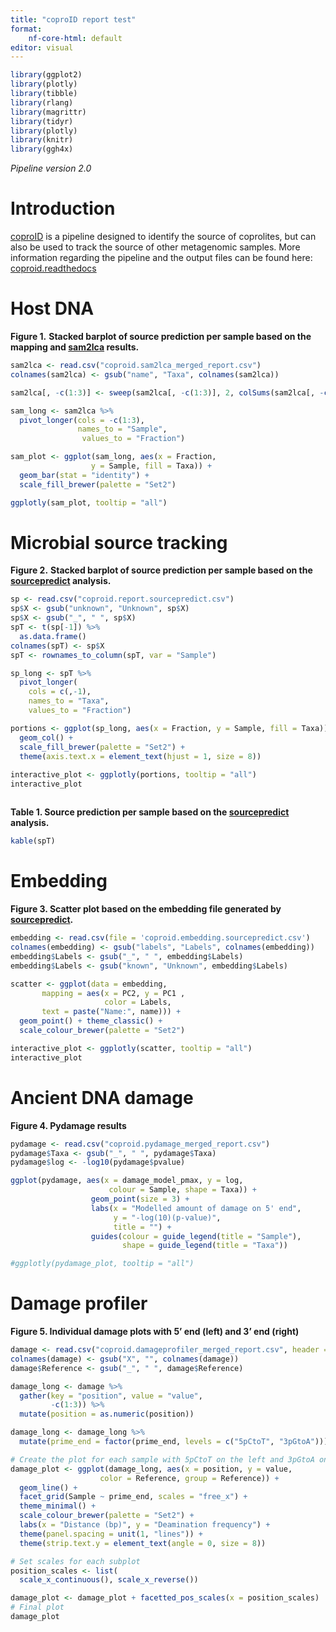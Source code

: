 ---
title: "coproID report test"
format: 
    nf-core-html: default
editor: visual
---


```{r echo = FALSE, message = FALSE, warning = FALSE}
library(ggplot2)
library(plotly)
library(tibble)
library(rlang)
library(magrittr)
library(tidyr)
library(plotly)
library(knitr)
library(ggh4x)
```

_Pipeline version 2.0_

# Introduction

[coproID](https://github.com/nf-core/coproID) is a pipeline designed to identify the source of coprolites, but can also be used to track the source of other metagenomic samples. More information regarding the pipeline and the output files can be found here: [coproid.readthedocs](https://coproid.readthedocs.io/en/latest/output.html)

# Host DNA

**Figure 1.** **Stacked barplot of source prediction per sample based on the mapping and [sam2lca](https://sam2lca.readthedocs.io/en/latest/) results.**

```{r echo = FALSE, message = FALSE, warning = FALSE}

sam2lca <- read.csv("coproid.sam2lca_merged_report.csv")
colnames(sam2lca) <- gsub("name", "Taxa", colnames(sam2lca))

sam2lca[, -c(1:3)] <- sweep(sam2lca[, -c(1:3)], 2, colSums(sam2lca[, -c(1:3)]), FUN = "/")

sam_long <- sam2lca %>%
  pivot_longer(cols = -c(1:3),
               names_to = "Sample",
                values_to = "Fraction")

sam_plot <- ggplot(sam_long, aes(x = Fraction,
                  y = Sample, fill = Taxa)) +
  geom_bar(stat = "identity") +
  scale_fill_brewer(palette = "Set2")

ggplotly(sam_plot, tooltip = "all") 
```

# Microbial source tracking

**Figure 2.** **Stacked barplot of source prediction per sample based on the [sourcepredict](https://sourcepredict.readthedocs.io/en/latest/usage.html) analysis.**

```{r echo = FALSE, message = FALSE, warning = FALSE}

sp <- read.csv("coproid.report.sourcepredict.csv") 
sp$X <- gsub("unknown", "Unknown", sp$X)
sp$X <- gsub("_", " ", sp$X)
spT <- t(sp[-1]) %>%
  as.data.frame()
colnames(spT) <- sp$X
spT <- rownames_to_column(spT, var = "Sample")

sp_long <- spT %>%
  pivot_longer(
    cols = c(,-1),
    names_to = "Taxa",
    values_to = "Fraction")

portions <- ggplot(sp_long, aes(x = Fraction, y = Sample, fill = Taxa)) +
  geom_col() +
  scale_fill_brewer(palette = "Set2") +
  theme(axis.text.x = element_text(hjust = 1, size = 8))
  
interactive_plot <- ggplotly(portions, tooltip = "all")
interactive_plot
```

<p style="margin-bottom: 0.75cm;"></p>

**Table 1. Source prediction per sample based on the [sourcepredict](https://sourcepredict.readthedocs.io/en/latest/usage.html) analysis.**

```{r echo = FALSE, message = FALSE, warning = FALSE}

kable(spT)
```

# Embedding

**Figure 3. Scatter plot based on the embedding file generated by [sourcepredict](https://sourcepredict.readthedocs.io/en/latest/usage.html).**

```{r echo = FALSE, message = FALSE, warning = FALSE}

embedding <- read.csv(file = 'coproid.embedding.sourcepredict.csv')
colnames(embedding) <- gsub("labels", "Labels", colnames(embedding))
embedding$Labels <- gsub("_", " ", embedding$Labels)
embedding$Labels <- gsub("known", "Unknown", embedding$Labels)

scatter <- ggplot(data = embedding, 
       mapping = aes(x = PC2, y = PC1 , 
                     color = Labels,  
       text = paste("Name:", name))) + 
  geom_point() + theme_classic() +
  scale_colour_brewer(palette = "Set2") 

interactive_plot <- ggplotly(scatter, tooltip = "all")
interactive_plot

```

# Ancient DNA damage

**Figure 4. Pydamage results**

```{r echo = FALSE, message = FALSE, warning = FALSE}

pydamage <- read.csv("coproid.pydamage_merged_report.csv")
pydamage$Taxa <- gsub("_", " ", pydamage$Taxa)
pydamage$log <- -log10(pydamage$pvalue)

ggplot(pydamage, aes(x = damage_model_pmax, y = log, 
                      colour = Sample, shape = Taxa)) +
                  geom_point(size = 3) +
                  labs(x = "Modelled amount of damage on 5' end", 
                       y = "-log(10)(p-value)",
                       title = "") +
                  guides(colour = guide_legend(title = "Sample"),
                         shape = guide_legend(title = "Taxa"))

#ggplotly(pydamage_plot, tooltip = "all") 
```

# Damage profiler

**Figure 5. Individual damage plots with 5' end (left) and 3' end (right)**

```{r echo = FALSE, message = FALSE, warning = FALSE}

damage <- read.csv("coproid.damageprofiler_merged_report.csv", header = TRUE, sep = "")
colnames(damage) <- gsub("X", "", colnames(damage))
damage$Reference <- gsub("_", " ", damage$Reference)

damage_long <- damage %>%
  gather(key = "position", value = "value", 
         -c(1:3)) %>%
  mutate(position = as.numeric(position))

damage_long <- damage_long %>%
  mutate(prime_end = factor(prime_end, levels = c("5pCtoT", "3pGtoA")))

# Create the plot for each sample with 5pCtoT on the left and 3pGtoA on the right
damage_plot <- ggplot(damage_long, aes(x = position, y = value, 
                    color = Reference, group = Reference)) +
  geom_line() +
  facet_grid(Sample ~ prime_end, scales = "free_x") +
  theme_minimal() +
  scale_colour_brewer(palette = "Set2") +
  labs(x = "Distance (bp)", y = "Deamination frequency") +
  theme(panel.spacing = unit(1, "lines")) +
  theme(strip.text.y = element_text(angle = 0, size = 8))

# Set scales for each subplot
position_scales <- list(
  scale_x_continuous(), scale_x_reverse())

damage_plot <- damage_plot + facetted_pos_scales(x = position_scales)
# Final plot
damage_plot

```
